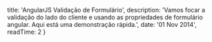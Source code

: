   title: 'AngularJS Validação de Formulário',
  description: 'Vamos focar a validação do lado do cliente e usando as propriedades de formulário angular. Aqui está uma demonstração rápida.',
  date: '01 Nov 2014',
  readTime: 2
}
